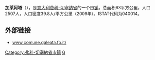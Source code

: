 {{Infobox Italian comune
| name                = 加莱阿塔
| official_name       = Galeata
| native_name         =
| image_skyline       =
| imagesize           =
| image_alt           =
| image_caption       =
| image_shield        =
| shield_alt          =
| image_map           =
| map_alt             =
| map_caption         =
| pushpin_label_position =
| pushpin_map_alt     =
| latd  =  |latm  =   |lats  =  |latNS  = N
| longd =  |longm =  |longs =   |longEW = E
| coordinates_type    = type:city(278)_region:IT
| coordinates_display = title
| coordinates_footnotes =
| region              = [[艾米利亚-罗马涅大区|艾米利亚-罗马涅大区]]
| province            = [[费利-切塞纳省|费利-切塞纳省]]
| frazioni            =
| mayor_party         =
| mayor               = 
| area_footnotes      =
| area_total_km2      = 63
| population_footnotes =
| population_total    = 2507
| population_as_of    = 2009
| pop_density_footnotes =
| elevation_footnotes =
| elevation_m         = 
| twin1               =
| twin1_country       =
| saint               =
| day                 =
| postal_code         =47010
| area_code           = 
| website             = 
| footnotes           = }}

'''加莱阿塔'''（{{lang-it|Galeata}}），是[[意大利|意大利]][[费利-切塞纳省|费利-切塞纳省]]的一个[[市镇_(意大利)|市镇]]。总面积63平方公里，人口2507人，人口密度39.8人/平方公里（2009年）。ISTAT代码为040014。

== 外部链接 ==
* [http://www.comune.galeata.fo.it/ www.comune.galeata.fo.it/]{{Wayback|url=http://www.comune.galeata.fo.it/ |date=20080522184943 }}

{{Province of Forli-Cesena}}

{{弗利-切塞納省市鎮}}

[[Category:弗利-切塞納省市鎮|Category:弗利-切塞納省市鎮]]
[[Category:弗利-切塞納省市鎮|G]]


{{Italy-geo-stub}}